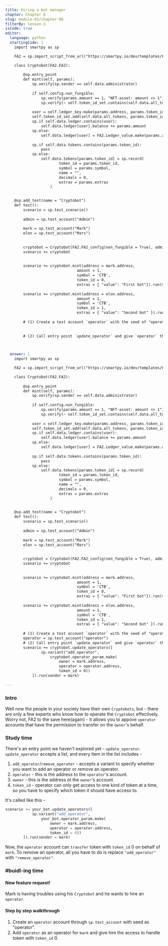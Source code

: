 ```yaml
---
title: Hiring a bot manager
chapter: Chapter 6
slug: module-03/chapter-06
filterBy: lesson-3
isCode: true
editor:
  language: python
  startingCode: |
    import smartpy as sp

    FA2 = sp.import_script_from_url("https://smartpy.io/dev/templates/FA2.py")

    class Cryptobot(FA2.FA2):
        
        @sp.entry_point
        def mint(self, params):
            sp.verify(sp.sender == self.data.administrator)
            
            if self.config.non_fungible:
                sp.verify(params.amount == 1, "NFT-asset: amount <> 1")
                sp.verify(~ self.token_id_set.contains(self.data.all_tokens, params.token_id), "NFT-asset: cannon mint the same token twice")
            
            user = self.ledger_key.make(params.address, params.token_id)
            self.token_id_set.add(self.data.all_tokens, params.token_id)
            sp.if self.data.ledger.contains(user):
                self.data.ledger[user].balance += params.amount
            sp.else:
                self.data.ledger[user] = FA2.Ledger_value.make(params.amount)
            
            sp.if self.data.tokens.contains(params.token_id):
                pass
            sp.else:
                self.data.tokens[params.token_id] = sp.record(
                        token_id = params.token_id,
                        symbol = params.symbol,
                        name = "", 
                        decimals = 0,
                        extras = params.extras
                    )
                

    @sp.add_test(name = "Cryptobot")
    def test():
        scenario = sp.test_scenario()
        
        admin = sp.test_account("Admin")
        
        mark = sp.test_account("Mark")
        elon = sp.test_account("Mars")
        
        
        cryptobot = Cryptobot(FA2.FA2_config(non_fungible = True), admin.address)
        scenario += cryptobot
        
        
        scenario += cryptobot.mint(address = mark.address, 
                                amount = 1,
                                symbol = 'CTB',
                                token_id = 0,
                                extras = { "value": "First bot"}).run(sender = admin)
        
        scenario += cryptobot.mint(address = elon.address,
                                amount = 1,
                                symbol = 'CTB',
                                token_id = 1,
                                extras = { "value": "Second bot" }).run(sender = admin)
                                
        # (1) Create a test account `operator` with the seed of "operator".              
        
        
        # (2) Call entry point `update_operator` and give `operator` the access to transfer token with token_id 0 for `mark`.
        


  answer: |  
    import smartpy as sp

    FA2 = sp.import_script_from_url("https://smartpy.io/dev/templates/FA2.py")

    class Cryptobot(FA2.FA2):
        
        @sp.entry_point
        def mint(self, params):
            sp.verify(sp.sender == self.data.administrator)
            
            if self.config.non_fungible:
                sp.verify(params.amount == 1, "NFT-asset: amount <> 1")
                sp.verify(~ self.token_id_set.contains(self.data.all_tokens, params.token_id), "NFT-asset: cannon mint the same token twice")
            
            user = self.ledger_key.make(params.address, params.token_id)
            self.token_id_set.add(self.data.all_tokens, params.token_id)
            sp.if self.data.ledger.contains(user):
                self.data.ledger[user].balance += params.amount
            sp.else:
                self.data.ledger[user] = FA2.Ledger_value.make(params.amount)
            
            sp.if self.data.tokens.contains(params.token_id):
                pass
            sp.else:
                self.data.tokens[params.token_id] = sp.record(
                        token_id = params.token_id,
                        symbol = params.symbol,
                        name = "", 
                        decimals = 0,
                        extras = params.extras
                    )
                

    @sp.add_test(name = "Cryptobot")
    def test():
        scenario = sp.test_scenario()
        
        admin = sp.test_account("Admin")
        
        mark = sp.test_account("Mark")
        elon = sp.test_account("Mars")
        
        
        cryptobot = Cryptobot(FA2.FA2_config(non_fungible = True), admin.address)
        scenario += cryptobot
        
        
        scenario += cryptobot.mint(address = mark.address, 
                                amount = 1,
                                symbol = 'CTB',
                                token_id = 0,
                                extras = { "value": "First bot"}).run(sender = admin)
        
        scenario += cryptobot.mint(address = elon.address,
                                amount = 1,
                                symbol = 'CTB',
                                token_id = 1,
                                extras = { "value": "Second bot" }).run(sender = admin)
                                
        # (1) Create a test account `operator` with the seed of "operator".              
        operator = sp.test_account("operator")
        # (2) Call entry point `update_operator` and give `operator` the access to transfer token with token_id 0 for `mark`.
        scenario += cryptobot.update_operators([
                sp.variant("add_operator",
                    cryptobot.operator_param.make(
                        owner = mark.address,
                        operator = operator.address,
                        token_id = 0))
            ]).run(sender = mark)
        
---
```

### Intro
Well now the people in your society have their own `Cryptobots`, but - there are only a few experts who know how to operate the `Cryptobot` effectively.
Worry not, FA2 to the save here(again) - it allows you to appove `operator` accounts that have the permission to transfer on the `owner`'s behalf.


### Study time
There's an entry point we haven't explored yet - `update_operator`.
`update_operator` accepts a list, and every item in the list includes - 
1. `add_operator`/`remove_operater` - accepts a variant to specify whether you want to add an operator or remove an operator.
2. `operator` - this is the address to the `operator`'s account.
3. `owner` - this is the address ot the `owner`'s account.
4. `token_id` - operator can only get access to one kind of token at a time, so you have to specify which token it should have access to.

It's called like this - 
```python
scenario += your_bot.update_operators([
            sp.variant("add_operator",
                your_bot.operator_param.make(
                    owner = mark.address,
                    operator = operator.address,
                    token_id = 0))
        ]).run(sender = mark)
```
Now, the `operator` account can `transfer` token with `token_id` 0 on behalf of `mark`.
To remove an operator, all you have to do is replace `"add_operator"` with `"remove_operator"`.


### #buidl-ing time
 
#### New feature request!
Mark is having troubles using his `Cryptobot` and he wants to hire an `operator`.

#### Step by step walkthrough
1. Create an `operator` account through `sp.test_account` with seed as "operator".
2. Add `operator` as an operator for `mark` and give him the access to handle token with `token_id` 0.